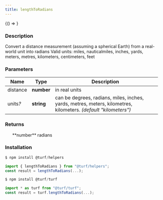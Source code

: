 ```yaml
---
title: lengthToRadians
---
```



<!-- Expose turf as global var for experimenting in the browser console -->

<BrowserOnly>{() => <WindowTurfGlobal turf={turf} />}</BrowserOnly>

### Description

Convert a distance measurement (assuming a spherical Earth) from a real-world unit into radians
Valid units: miles, nauticalmiles, inches, yards, meters, metres, kilometers, centimeters, feet

### Parameters

| Name          | Type       | Description                                                                                                     |
| ------------- | ---------- | --------------------------------------------------------------------------------------------------------------- |
| distance      | **number** | in real units                                                                                                   |
| units<i>?</i> | **string** | can be degrees, radians, miles, inches, yards, metres, meters, kilometres, kilometers. _(default "kilometers")_ |

### Returns

<ul>
  **number** radians

</ul>

### Installation

```javascript
$ npm install @turf/helpers

import { lengthToRadians } from "@turf/helpers";
const result = lengthToRadians(...);
```

```javascript
$ npm install @turf/turf

import * as turf from "@turf/turf";
const result = turf.lengthToRadians(...);
```
